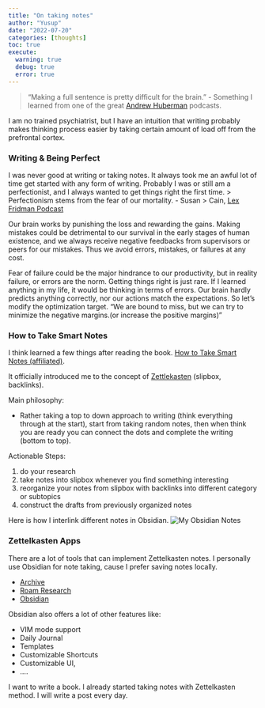 ```yaml
---
title: "On taking notes"
author: "Yusup"
date: "2022-07-20"
categories: [thoughts]
toc: true
execute:
  warning: true
  debug: true
  error: true
---
```




> "Making a full sentence is pretty difficult for the brain." - Something I learned from one of the
> great [Andrew Huberman](https://www.youtube.com/c/AndrewHubermanLab) podcasts.

I am no trained psychiatrist, but I have an intuition that writing probably makes thinking process easier
by taking certain amount of load off from the prefrontal cortex.

### Writing & Being Perfect

I was never good at writing or taking notes. It always took me an awful lot of time get started with any form of
writing.
Probably I was or still am a perfectionist, and I always wanted to get things right the first time.
> Perfectionism stems from the fear of our mortality. - Susan
> Cain, [Lex Fridman Podcast](https://www.youtube.com/c/lexfridman)

Our brain works by punishing the loss and rewarding the gains.
Making mistakes could be detrimental to our survival in the early stages of human existence,
and we always receive negative feedbacks from supervisors or peers for our mistakes.
Thus we avoid errors, mistakes, or failures at any cost.

Fear of failure could be the major hindrance to our productivity,
but in reality failure, or errors are the norm. Getting things right is just rare.
If I learned anything in my life, it would be thinking in terms of errors.
Our brain hardly predicts anything correctly, nor our actions match the expectations.
So let's modify the optimization target. "We are bound to miss, but we can try to minimize the negative margins.(or
increase the positive margins)"

### How to Take Smart Notes

I think learned a few things after reading the book.
[How to Take Smart Notes (affiliated)](https://amzn.to/3RKNnYO).

It officially introduced me to the concept of [Zettlekasten](https://en.wikipedia.org/wiki/Zettelkasten) (slipbox,
backlinks).

Main philosophy:

- Rather taking a top to down approach to writing (think everything through at the start), start from taking random
  notes,
  then when think you are ready you can connect the dots and complete the writing (bottom to top).

Actionable Steps:

1. do your research
2. take notes into slipbox whenever you find something interesting
3. reorganize your notes from slipbox with backlinks into different category or subtopics
4. construct the drafts from previously organized notes

Here is how I interlink different notes in Obsidian.
![](obsidian.png "My Obsidian Notes")

### Zettelkasten Apps

There are a lot of tools that can implement Zettelkasten notes. I personally use Obsidian for note taking, cause I
prefer saving notes locally.

- [Archive](https://zettelkasten.de/posts/overview/)
- [Roam Research](https://roamresearch.com/)
- [Obsidian](https://obsidian.md/)

Obsidian also offers a lot of other features like:

- VIM mode support
- Daily Journal
- Templates
- Customizable Shortcuts
- Customizable UI,
- ....

I want to write a book. I already started taking notes with Zettelkasten method.
I will write a post every day. 


